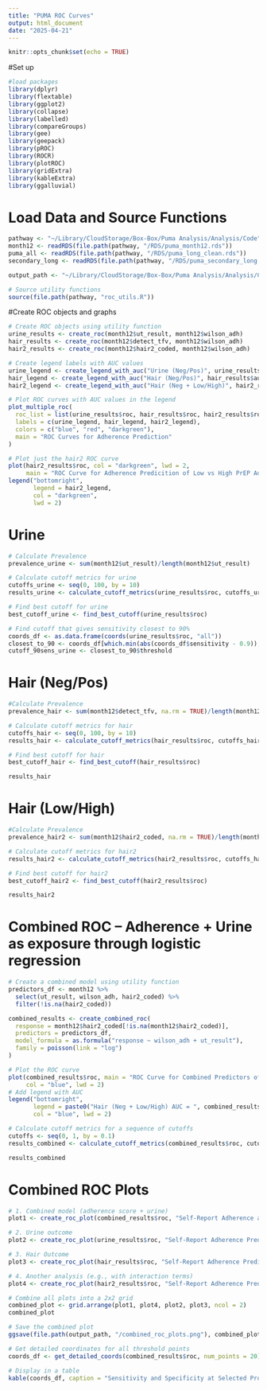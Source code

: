 ```yaml
---
title: "PUMA ROC Curves"
output: html_document
date: "2025-04-21"
---
```


```r
knitr::opts_chunk$set(echo = TRUE)
```

#Set up
```r
#load packages
library(dplyr)
library(flextable)
library(ggplot2)
library(collapse)
library(labelled)
library(compareGroups)
library(gee)
library(geepack)
library(pROC)
library(ROCR)
library(plotROC)
library(gridExtra)
library(kableExtra)
library(ggalluvial)
```

# Load Data and Source Functions
```r
pathway <- "~/Library/CloudStorage/Box-Box/Puma Analysis/Analysis/Code"
month12 <- readRDS(file.path(pathway, "/RDS/puma_month12.rds"))
puma_all <- readRDS(file.path(pathway, "/RDS/puma_long_clean.rds"))
secondary_long <- readRDS(file.path(pathway, "/RDS/puma_secondary_long.rds"))

output_path <- "~/Library/CloudStorage/Box-Box/Puma Analysis/Analysis/Code/Output"

# Source utility functions
source(file.path(pathway, "roc_utils.R"))
```

#Create ROC objects and graphs
```r
# Create ROC objects using utility function
urine_results <- create_roc(month12$ut_result, month12$wilson_adh)
hair_results <- create_roc(month12$detect_tfv, month12$wilson_adh)
hair2_results <- create_roc(month12$hair2_coded, month12$wilson_adh)

# Create legend labels with AUC values
urine_legend <- create_legend_with_auc("Urine (Neg/Pos)", urine_results$auc)
hair_legend <- create_legend_with_auc("Hair (Neg/Pos)", hair_results$auc)
hair2_legend <- create_legend_with_auc("Hair (Neg + Low/High)", hair2_results$auc)

# Plot ROC curves with AUC values in the legend
plot_multiple_roc(
  roc_list = list(urine_results$roc, hair_results$roc, hair2_results$roc),
  labels = c(urine_legend, hair_legend, hair2_legend),
  colors = c("blue", "red", "darkgreen"),
  main = "ROC Curves for Adherence Prediction"
)

# Plot just the hair2 ROC curve
plot(hair2_results$roc, col = "darkgreen", lwd = 2,
     main = "ROC Curve for Adherence Predicition of Low vs High PrEP Adherence")
legend("bottomright",
       legend = hair2_legend,
       col = "darkgreen",
       lwd = 2)
```

# Urine
```r
# Calculate Prevalence 
prevalence_urine <- sum(month12$ut_result)/length(month12$ut_result)

# Calculate cutoff metrics for urine
cutoffs_urine <- seq(0, 100, by = 10)
results_urine <- calculate_cutoff_metrics(urine_results$roc, cutoffs_urine, prevalence = prevalence_urine)

# Find best cutoff for urine
best_cutoff_urine <- find_best_cutoff(urine_results$roc)

# Find cutoff that gives sensitivity closest to 90%
coords_df <- as.data.frame(coords(urine_results$roc, "all"))
closest_to_90 <- coords_df[which.min(abs(coords_df$sensitivity - 0.9)),]
cutoff_90sens_urine <- closest_to_90$threshold
```

# Hair (Neg/Pos)
```r
#Calculate Prevalence
prevalence_hair <- sum(month12$detect_tfv, na.rm = TRUE)/length(month12$detect_tfv[!is.na(month12$detect_tfv)])

# Calculate cutoff metrics for hair
cutoffs_hair <- seq(0, 100, by = 10)
results_hair <- calculate_cutoff_metrics(hair_results$roc, cutoffs_hair, prevalence = prevalence_hair)

# Find best cutoff for hair
best_cutoff_hair <- find_best_cutoff(hair_results$roc)

results_hair
```

# Hair (Low/High)
```r
#Calculate Prevalence
prevalence_hair2 <- sum(month12$hair2_coded, na.rm = TRUE)/length(month12$hair2_coded[!is.na(month12$hair2_coded)])

# Calculate cutoff metrics for hair2
results_hair2 <- calculate_cutoff_metrics(hair2_results$roc, cutoffs_hair, prevalence = prevalence_hair2)

# Find best cutoff for hair2
best_cutoff_hair2 <- find_best_cutoff(hair2_results$roc)

results_hair2
```

# Combined ROC -- Adherence + Urine as exposure through logistic regression 
```r
# Create a combined model using utility function
predictors_df <- month12 %>% 
  select(ut_result, wilson_adh, hair2_coded) %>% 
  filter(!is.na(hair2_coded))

combined_results <- create_combined_roc(
  response = month12$hair2_coded[!is.na(month12$hair2_coded)],
  predictors = predictors_df,
  model_formula = as.formula("response ~ wilson_adh + ut_result"),
  family = poisson(link = "log")
)

# Plot the ROC curve
plot(combined_results$roc, main = "ROC Curve for Combined Predictors of Self-report Adherence and Urine Result",
     col = "blue", lwd = 2) 
# Add legend with AUC
legend("bottomright", 
       legend = paste0("Hair (Neg + Low/High) AUC = ", combined_results$auc_formatted),
       col = "blue", lwd = 2)

# Calculate cutoff metrics for a sequence of cutoffs
cutoffs <- seq(0, 1, by = 0.1)
results_combined <- calculate_cutoff_metrics(combined_results$roc, cutoffs)

results_combined
```

# Combined ROC Plots
```r
# 1. Combined model (adherence score + urine)
plot1 <- create_roc_plot(combined_results$roc, "Self-Report Adherence and Urine Result Prediction for Hair Results", "blue", "Hair (Neg + Low/High), AUC")

# 2. Urine outcome
plot2 <- create_roc_plot(urine_results$roc, "Self-Report Adherence Prediction of Urine Results", "red", "Urine (Neg/Pos), AUC")

# 3. Hair Outcome
plot3 <- create_roc_plot(hair_results$roc, "Self-Report Adherence Prediction of Hair Results", "green", "Hair (Neg/Pos), AUC")

# 4. Another analysis (e.g., with interaction terms)
plot4 <- create_roc_plot(hair2_results$roc, "Self-Report Adherence Prediction of Hair Results", "purple", "Hair (Neg + Low/High), AUC")

# Combine all plots into a 2x2 grid
combined_plot <- grid.arrange(plot1, plot4, plot2, plot3, ncol = 2)
combined_plot

# Save the combined plot
ggsave(file.path(output_path, "/combined_roc_plots.png"), combined_plot, width = 12, height = 8, dpi = 300)
```


```r
# Get detailed coordinates for all threshold points
coords_df <- get_detailed_coords(combined_results$roc, num_points = 20)

# Display in a table
kable(coords_df, caption = "Sensitivity and Specificity at Selected Probability Thresholds")
```

```r

```

